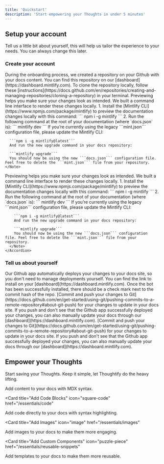 ```yaml
---
title: 'Quickstart'
description: 'Start empowering your Thoughts in under 5 minutes'
---
```


## Setup your account

Tell us a little bit about yourself, this will help us tailor the experience to your needs. You can always change this later.

### Create your account

<AccordionGroup>
  <Accordion icon="google" title="Google Login">
    During the onboarding process, we created a repository on your Github with
    your docs content. You can find this repository on our
    [dashboard](https://dashboard.mintlify.com). To clone the repository
    locally, follow these
    [instructions](https://docs.github.com/en/repositories/creating-and-managing-repositories/cloning-a-repository)
    in your terminal.
  </Accordion>
  <Accordion icon="facebook" title="Facebook Login">
    Previewing helps you make sure your changes look as intended. We built a
    command line interface to render these changes locally. 
    1. Install the
    [Mintlify CLI](https://www.npmjs.com/package/mintlify) to preview the
    documentation changes locally with this command: ``` npm i -g mintlify ```
    2. Run the following command at the root of your documentation (where
    `docs.json` is): ``` mintlify dev ```
    <Note>
      If you’re currently using the legacy ```mint.json``` configuration file, please update the Mintlify CLI:


      ```npm i -g mintlify@latest```
      And run the new upgrade command in your docs repository:

      ```mintlify upgrade```
      You should now be using the new ```docs.json``` configuration file. Feel free to delete the ```mint.json``` file from your repository.
    </Note>
  </Accordion>
    <Accordion icon="terminal" title="Email Login">
      Previewing helps you make sure your changes look as intended. We built a
      command line interface to render these changes locally.
      1. Install the
      [Mintlify CLI](https://www.npmjs.com/package/mintlify) to preview the
      documentation changes locally with this command: ``` npm i -g mintlify ```
      2. Run the following command at the root of your documentation (where
      `docs.json` is): ``` mintlify dev ```
      <Note>
        If you’re currently using the legacy ```mint.json``` configuration file, please update the Mintlify CLI:


        ```npm i -g mintlify@latest```
        And run the new upgrade command in your docs repository:

        ```mintlify upgrade```
        You should now be using the new ```docs.json``` configuration file. Feel free to delete the ```mint.json``` file from your repository.
      </Note>
    </Accordion>
</AccordionGroup>

### Tell us about yourself

<AccordionGroup>

<Accordion icon="message-bot" title="Personal Information">
  Our Github app automatically deploys your changes to your docs site, so you
  don't need to manage deployments yourself. You can find the link to install on
  your [dashboard](https://dashboard.mintlify.com). Once the bot has been
  successfully installed, there should be a check mark next to the commit hash
  of the repo.
</Accordion>
<Accordion icon="rocket" title="Your Preferences">
  [Commit and push your changes to
  Git](https://docs.github.com/en/get-started/using-git/pushing-commits-to-a-remote-repository#about-git-push)
  for your changes to update in your docs site. If you push and don't see that
  the Github app successfully deployed your changes, you can also manually
  update your docs through our [dashboard](https://dashboard.mintlify.com).
</Accordion>
<Accordion icon="rocket" title="Terms and Conditions">
  [Commit and push your changes to
  Git](https://docs.github.com/en/get-started/using-git/pushing-commits-to-a-remote-repository#about-git-push)
  for your changes to update in your docs site. If you push and don't see that
  the Github app successfully deployed your changes, you can also manually
  update your docs through our [dashboard](https://dashboard.mintlify.com).
</Accordion>

</AccordionGroup>

## Empower your Thoughts

Start saving your Thoughts. Keep it simple, let Thoughtify do the heavy lifting.
<CardGroup>

<Card title="Add Content With MDX" icon="file" href="/essentials/markdown">
  Add content to your docs with MDX syntax.
</Card>

<Card
  title="Add Code Blocks"
  icon="square-code"
  href="/essentials/code"
>
  Add code directly to your docs with syntax highlighting.
</Card>

<Card
  title="Add Images"
  icon="image"
  href="/essentials/images"
>
  Add images to your docs to make them more engaging.
</Card>

<Card
  title="Add Custom Components"
  icon="puzzle-piece"
  href="/essentials/reusable-snippets"
>
  Add templates to your docs to make them more reusable.
</Card>

</CardGroup>
